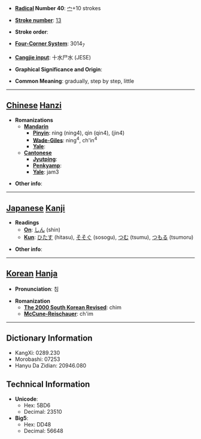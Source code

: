* '''[[Wiktionary:Chinese radical index| Radical]] Number 40''': [[Wiktionary:Chinese radical index 宀|宀]]+10 strokes

* '''[[Wiktionary:Chinese total strokes index|Stroke number]]''': [[Wiktionary:Chinese total strokes index 13|13]]

* '''Stroke order''': 

* '''[[Wiktionary:Chinese four corner index|Four-Corner System]]''': 3014<sub>7</sub>

* '''[[Wiktionary:Chinese Cangjie index|Cangjie input]]''': 十水尸水 (JESE)

* '''Graphical Significance and Origin''': 

* '''Common Meaning''': gradually, step by step, little

----

== [[Chinese]] [[Hanzi]] ==

* '''Romanizations'''
** '''[[Mandarin]]'''
*** '''[[Pinyin]]''': nìng (ning4), qìn (qin4), (jin4)
*** '''[[Wade-Giles]]''': ning<sup>4</sup>, ch'in<sup>4</sup>
*** '''[[Yale]]''': 
** '''[[Cantonese]]'''
*** '''[[Jyutping]]''':
*** '''[[Penkyamp]]''': 
*** '''[[Yale]]''': jam3

* '''Other info''': 

----

== [[Japanese]] [[Kanji]] ==

* '''Readings'''
** '''[[On]]''': [[しん]] (shin)
** '''[[Kun]]''': [[ひたす]] (hitasu), [[そそぐ]] (sosogu), [[つむ]] (tsumu), [[つもる]] (tsumoru)

* '''Other info''':  

----

== [[Korean]] [[Hanja]] ==

* '''Pronunciation''': 침

* '''Romanization'''
** '''[[The 2000 South Korean Revised Romanization|The 2000 South Korean Revised]]''': chim
** '''[[McCune-Reischauer]]''': ch'im

----

== Dictionary Information ==

* KangXi: 0289.230
* Morobashi: 07253
* Hanyu Da Zidian: 20946.080

== Technical Information ==

* '''Unicode''':
** Hex: 5BD6
** Decimal: 23510
* '''Big5''':
** Hex: DD48
** Decimal: 56648